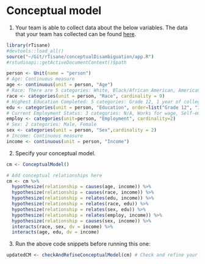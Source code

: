 # Conceptual model

1. Your team is able to collect data about the below variables. The data that your team has collected can be found [here](https://homes.cs.washington.edu/~emjun/income_final.csv).
```r
library(rTisane)
#devtools::load_all()
source("~/Git/rTisane/conceptualDisambiguation/app.R")
#rstudioapi::getActiveDocumentContext()$path

person <- Unit(name = "person")
# Age: Continuous measure
age <- continuous(unit = person, "Age")
# Race: There are 5 categories: White, Black/African American, American Indian or Alaska Native, Asian or Pacific Islander, Mixed Race
race <- categories(unit = person, "Race", cardinality = 9)
# Highest Education Completed: 5 categories: Grade 12, 1 year of college, 2 years of college, 4 years of college, 5+ years of colleges
edu <- categories(unit = person, "Education", order=list("Grade 12", "1 year of college", "2 years of college", "4 years of college", "5+ years of college"))
# Current Employment Status: 3 categories: N/A, Works for wage, Self-employed
employ <- categories(unit=person, "Employment", cardinality=2)
# Sex: 2 categories: Male, Female
sex <- categories(unit = person, "Sex",cardinality = 2)
# Income: Continuous measure
income <- continuous(unit = person, "Income")
```

2. Specify your conceptual model. 
```r
cm <- ConceptualModel()

# Add conceptual relationships here
cm <- cm %>% 
  hypothesize(relationship = causes(age, income)) %>% 
  hypothesize(relationship = causes(race, income)) %>% 
  hypothesize(relationship = relates(edu, income)) %>%
  hypothesize(relationship = relates(race, edu)) %>%
  hypothesize(relationship = relates(sex, edu)) %>%
  hypothesize(relationship = relates(employ, income)) %>%
  hypothesize(relationship = causes(sex, income)) %>% 
  interacts(race, sex, dv = income) %>% 
  interacts(age, edu, dv = income)
```

3. Run the above code snippets before running this one:
```r
updatedCM <- checkAndRefineConceptualModel(cm) # Check and refine your conceptual model
```
